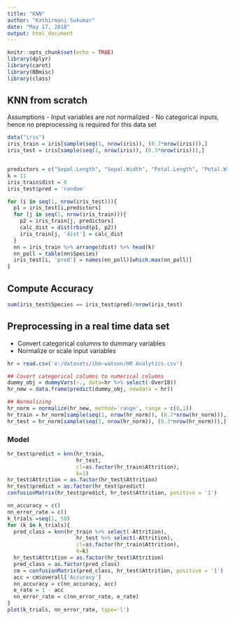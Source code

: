 ```yaml
---
title: "KNN"
author: "Kathirmani Sukumar"
date: "May 17, 2018"
output: html_document
---
```


```r

knitr::opts_chunk$set(echo = TRUE)
library(dplyr)
library(caret)
library(BBmisc)
library(class)
```

## KNN from scratch
Assumptions
  - Input variables are not normalized
  - No categorical inputs, hence no preprocessing is required for this data set
```r
data("iris")
iris_train = iris[sample(seq(1, nrow(iris)), (0.7*nrow(iris))),]
iris_test = iris[sample(seq(1, nrow(iris)), (0.3*nrow(iris))),]


predictors = c("Sepal.Length", "Sepal.Width", "Petal.Length", "Petal.Width")
k = 11
iris_train$dist = 0
iris_test$pred = 'random'

for (i in seq(1, nrow(iris_test))){
  p1 = iris_test[i,predictors]
  for (j in seq(1, nrow(iris_train))){
    p2 = iris_train[j, predictors]
    calc_dist = dist(rbind(p1, p2))
    iris_train[j, 'dist'] = calc_dist
  }
  nn = iris_train %>% arrange(dist) %>% head(k)
  nn_poll = table(nn$Species)
  iris_test[i, 'pred'] = names(nn_poll)[which.max(nn_poll)]
}
```

## Compute Accuracy
```r
sum(iris_test$Species == iris_test$pred)/nrow(iris_test)
```

## Preprocessing in a real time data set
- Convert categorical columns to dummary variables
- Normalize or scale input variables
```r
hr = read.csv('e:/datasets/ibm-watson/HR Analytics.csv')

## Covert categorical columns to numerical columns
dummy_obj = dummyVars(~., data=hr %>% select(-Over18))
hr_new = data.frame(predict(dummy_obj, newdata = hr))

## Normalizing
hr_norm = normalize(hr_new, method='range', range = c(0,1))
hr_train = hr_norm[sample(seq(1, nrow(hr_norm)), (0.7*nrow(hr_norm))),]
hr_test = hr_norm[sample(seq(1, nrow(hr_norm)), (0.3*nrow(hr_norm))),]
```

### Model
```r
hr_test$predict = knn(hr_train,
                      hr_test,
                      cl=as.factor(hr_train$Attrition),
                      k=1)
hr_test$Attrition = as.factor(hr_test$Attrition)
hr_test$predict = as.factor(hr_test$predict)
confusionMatrix(hr_test$predict, hr_test$Attrition, positive = '1')
```

```r
nn_accuracy = c()
nn_error_rate = c()
k_trials =seq(1, 50)
for (k in k_trials){
  pred_class = knn(hr_train %>% select(-Attrition),
                      hr_test %>% select(-Attrition),
                      cl=as.factor(hr_train$Attrition),
                      k=k)
  hr_test$Attrition = as.factor(hr_test$Attrition)
  pred_class = as.factor(pred_class)
  cm = confusionMatrix(pred_class, hr_test$Attrition, positive = '1')
  acc = cm$overall['Accuracy']
  nn_accuracy = c(nn_accuracy, acc)
  e_rate = 1 - acc
  nn_error_rate = c(nn_error_rate, e_rate)
}
plot(k_trials, nn_error_rate, type='l')
```



